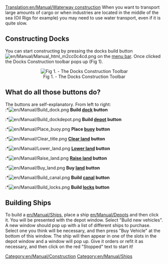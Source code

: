 [[Translation:en/Manual/Waterway construction]]
{{en/Manual/Navigation}}
When you want to transport large amounts of cargo or when industries are located in the middle of the sea (Oil Rigs for example) you may need to use water transport, even if it is quite slow.
==Constructing Docks==
You can start constructing by pressing the docks build button [[File:en/Manual/Manual html m2cc0c4cd.png]] on the [[en/Manual/Game interface|menu bar]]. Once clicked the Docks Construction toolbar pops up (Fig 1).

<center>[[File:en/Manual/Dock toolbar.png|center|frame|Fig 1. - The Docks Construction Toolbar]]</center>

==What do all those buttons do?==
The buttons are self-explanatory. From left to right:<br>
:*[[File:en/Manual/Build dock.png]] '''Build [[en/Manual/Water Transport Tiles|dock]] button'''
:*[[File:en/Manual/Build dockdepot.png]] '''Build [[en/Manual/Depots|depot]] button'''
:*[[File:en/Manual/Place buoy.png]] '''Place [[en/Manual/Water Transport Tiles|buoy]] button'''
:*[[File:en/Manual/Clear title.png]] '''[[en/Manual/Landscaping|Clear land]] button'''
:*[[File:en/Manual/Lower land.png]] '''[[en/Manual/Landscaping|Lower land]] button'''
:*[[File:en/Manual/Raise land.png]] '''[[en/Manual/Landscaping|Raise land]] button'''
:*[[File:en/Manual/Buy land.png]] '''Buy [[en/Manual/Land|land]] button'''
:*[[File:en/Manual/Build canal.png]] '''Build [[en/Manual/Water Transport Tiles|canal]] button'''
:*[[File:en/Manual/Build locks.png]] '''Build [[en/Manual/Water Transport Tiles|locks]] button'''

==Building Ships==
To build a [[en/Manual/Ships]], place a ship [[en/Manual/Depots]] and then click it. You will be presented with the depot window. Select "Build new vehicles". A new window should pop up with a list of different ships to purchase. Select one you think will be necessary, and then press "Buy Vehicle" at the bottom of this window. The ship will then appear in one of the slots in the depot window and a window will pop up. Give it orders or refit it as necessary, and then click on the red "Stopped" text to start it!

[[Category:en/Manual/Construction]]
[[Category:en/Manual/Ships]]